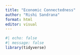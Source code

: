 ```yaml
---
title: "Economic Connectedness"
author: "Rishi Sandrana"
format: html
editor: visual
---
```

```r
#| echo: false
#| message: false
library(tidyverse)
```

